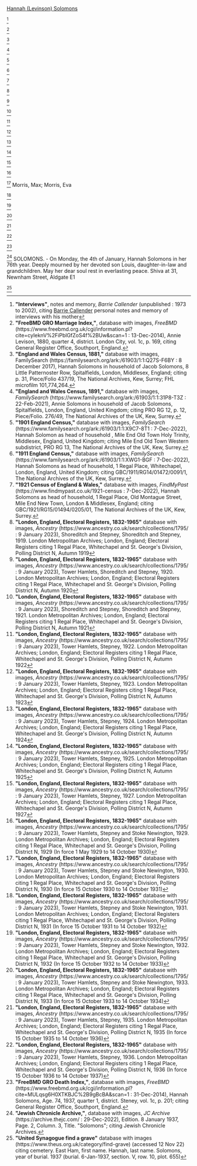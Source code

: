 [[Levinson-273 | Hannah (Levinson) Solomons]]

<ref name="INT-JC">
'''"Interviews"''', notes and memory, ''Barrie Callender'' (unpublished : 1973 to 2002),
citing [[Callender-401 | Barrie Callender]] personal notes and memory of interviews with his mother
</ref>

<ref>
'''"FreeBMD GRO Marriage Index,"''', database with images, ''FreeBMD'' (https://www.freebmd.org.uk/cgi/information.pl?cite=cyIeknV%2FiPblGfZoS4f%2BUw&scan=1 : 13-Dec-2014),
Annie Levison, 1880, quarter 4, district. London City, vol. 1c, p. 169,
citing General Register Office, Southport, England.
</ref>

<ref>
'''"England and Wales Census, 1881,"''' database with images, FamilySearch (https://familysearch.org/ark:/61903/1:1:Q27S-F6BY : 8 December 2017),
Hannah Solomons in household of Jacob Solomons, 8 Little Patternoster Row, Spitalfields, London, Middlesex, England;
citing p. 31, Piece/Folio 437/19, The National Archives, Kew, Surrey; FHL microfilm 101,774,264.
</ref>

<ref>
'''"England and Wales Census, 1891,"''' database with images, ''FamilySearch'' (https://www.familysearch.org/ark:/61903/1:1:31P8-T3Z : 22-Feb-2021),
Annie Solomons in household of Jacob Solomons, Spitalfields, London, England, United Kingdom; 
citing PRO RG 12, p. 12, Piece/Folio. 276/49, The National Archives of the UK, Kew, Surrey.
</ref>

<ref>
'''"1901 England Census,"''' database with images, ''FamilySearch'' (https://www.familysearch.org/ark:/61903/1:1:X9C7-8T1 : 7-Dec-2022),
Hannah Solomon as head of household , Mile End Old Town Holy Trinity, Middlesex, England, United Kingdom; 
citing Mile End Old Town Western subdistrict, PRO RG 13, The National Archives of the UK, Kew, Surrey.
</ref>

<ref>
'''"1911 England Census,"''' database with images, ''FamilySearch'' (https://www.familysearch.org/ark:/61903/1:1:XWG1-BGF : 7-Dec-2022),
Hannah Solomons as head of household, 1 Regal Place, Whitechapel, London, England, United Kingdom; 
citing GBC/1911/RG14/01472/0091/1, The National Archives of the UK, Kew, Surrey.
</ref>

<ref>
'''"1921 Census of England & Wales,"''' database with images, ''FindMyPast'' (https://www.findmypast.co.uk/1921-census : 7-Dec-2022),
Hannah Solomons as head of household, 1 Regal Place, Old Montague Street, Mile End New Town, London & Middlesex, England; 
citing GBC/1921/RG15/01494/0205/01, The National Archives of the UK, Kew, Surrey.
</ref>

<ref>
'''"London, England, Electoral Registers, 1832-1965"''' database with images, ''Ancestry'' (https://www.ancestry.co.uk/search/collections/1795/ : 9 January 2023),
Shoreditch and Stepney, Shoreditch and Stepney, 1919. London Metropolitan Archives; London, England; Electoral Registers
citing 1 Regal Place, Whitechapel and St. George's Division, Polling District N, Autumn 1919
</ref>

<ref>
'''"London, England, Electoral Registers, 1832-1965"''' database with images, ''Ancestry'' (https://www.ancestry.co.uk/search/collections/1795/ : 9 January 2023),
Tower Hamlets, Shoreditch and Stepney, 1920. London Metropolitan Archives; London, England; Electoral Registers
citing 1 Regal Place, Whitechapel and St. George's Division, Polling District N, Autumn 1920
</ref>

<ref>
'''"London, England, Electoral Registers, 1832-1965"''' database with images, ''Ancestry'' (https://www.ancestry.co.uk/search/collections/1795/ : 9 January 2023),
Shoreditch and Stepney, Shoreditch and Stepney, 1921. London Metropolitan Archives; London, England; Electoral Registers
citing 1 Regal Place, Whitechapel and St. George's Division, Polling District N, Autumn 1921
</ref>

<ref>
'''"London, England, Electoral Registers, 1832-1965"''' database with images, ''Ancestry'' (https://www.ancestry.co.uk/search/collections/1795/ : 9 January 2023),
Tower Hamlets, Stepney, 1922. London Metropolitan Archives; London, England; Electoral Registers
citing 1 Regal Place, Whitechapel and St. George's Division, Polling District N, Autumn 1922
</ref>

<ref>
'''"London, England, Electoral Registers, 1832-1965"''' database with images, ''Ancestry'' (https://www.ancestry.co.uk/search/collections/1795/ : 9 January 2023),
Tower Hamlets, Stepney, 1923. London Metropolitan Archives; London, England; Electoral Registers
citing 1 Regal Place, Whitechapel and St. George's Division, Polling District N, Autumn 1923
</ref>

<ref>
'''"London, England, Electoral Registers, 1832-1965"''' database with images, ''Ancestry'' (https://www.ancestry.co.uk/search/collections/1795/ : 9 January 2023),
Tower Hamlets, Stepney, 1924. London Metropolitan Archives; London, England; Electoral Registers
citing 1 Regal Place, Whitechapel and St. George's Division, Polling District N, Autumn 1924
</ref>

<ref>
'''"London, England, Electoral Registers, 1832-1965"''' database with images, ''Ancestry'' (https://www.ancestry.co.uk/search/collections/1795/ : 9 January 2023),
Tower Hamlets, Stepney, 1925. London Metropolitan Archives; London, England; Electoral Registers
citing 1 Regal Place, Whitechapel and St. George's Division, Polling District N, Autumn 1925
</ref>

<ref>
'''"London, England, Electoral Registers, 1832-1965"''' database with images, ''Ancestry'' (https://www.ancestry.co.uk/search/collections/1795/ : 9 January 2023),
Tower Hamlets, Stepney, 1927. London Metropolitan Archives; London, England; Electoral Registers
citing 1 Regal Place, Whitechapel and St. George's Division, Polling District N, Autumn 1927
</ref>

<ref>
'''"London, England, Electoral Registers, 1832-1965"''' database with images, ''Ancestry'' (https://www.ancestry.co.uk/search/collections/1795/ : 9 January 2023),
Tower Hamlets, Stepney and Stoke Newington, 1929. London Metropolitan Archives; London, England; Electoral Registers
citing 1 Regal Place, Whitechapel and St. George's Division, Polling District N, 1929 (In force 1 May 1929 to 14 October 1930)
</ref>

<ref>
'''"London, England, Electoral Registers, 1832-1965"''' database with images, ''Ancestry'' (https://www.ancestry.co.uk/search/collections/1795/ : 9 January 2023),
Tower Hamlets, Stepney and Stoke Newington, 1930. London Metropolitan Archives; London, England; Electoral Registers
citing 1 Regal Place, Whitechapel and St. George's Division, Polling District N, 1930 (In force 15 October 1930 to 14 October 1931)
</ref>
Morris, Max; Morris, Eva

<ref>
'''"London, England, Electoral Registers, 1832-1965"''' database with images, ''Ancestry'' (https://www.ancestry.co.uk/search/collections/1795/ : 9 January 2023),
Tower Hamlets, Stepney and Stoke Newington, 1931. London Metropolitan Archives; London, England; Electoral Registers
citing 1 Regal Place, Whitechapel and St. George's Division, Polling District N, 1931 (In force 15 October 1931 to 14 October 1932)
</ref>

<ref>
'''"London, England, Electoral Registers, 1832-1965"''' database with images, ''Ancestry'' (https://www.ancestry.co.uk/search/collections/1795/ : 9 January 2023),
Tower Hamlets, Stepney and Stoke Newington, 1932. London Metropolitan Archives; London, England; Electoral Registers
citing 1 Regal Place, Whitechapel and St. George's Division, Polling District N, 1932 (In force 15 October 1932 to 14 October 1933)
</ref>

<ref>
'''"London, England, Electoral Registers, 1832-1965"''' database with images, ''Ancestry'' (https://www.ancestry.co.uk/search/collections/1795/ : 9 January 2023),
Tower Hamlets, Stepney and Stoke Newington, 1933. London Metropolitan Archives; London, England; Electoral Registers
citing 1 Regal Place, Whitechapel and St. George's Division, Polling District N, 1933 (In force 15 October 1933 to 14 October 1934)
</ref>

<ref>
'''"London, England, Electoral Registers, 1832-1965"''' database with images, ''Ancestry'' (https://www.ancestry.co.uk/search/collections/1795/ : 9 January 2023),
Tower Hamlets, Stepney, 1935. London Metropolitan Archives; London, England; Electoral Registers
citing 1 Regal Place, Whitechapel and St. George's Division, Polling District N, 1935 (In force 15 October 1935 to 14 October 1936)
</ref>

<ref>
'''"London, England, Electoral Registers, 1832-1965"''' database with images, ''Ancestry'' (https://www.ancestry.co.uk/search/collections/1795/ : 9 January 2023),
Tower Hamlets, Stepney, 1936. London Metropolitan Archives; London, England; Electoral Registers
citing 1 Regal Place, Whitechapel and St. George's Division, Polling District N, 1936 (In force 15 October 1936 to 14 October 1937)
</ref>

<ref>
'''"FreeBMD GRO Death Index,"''', database with images, ''FreeBMD'' (https://www.freebmd.org.uk/cgi/information.pl?cite=MULqsg6H0XTKBJC%2B9gBcBA&scan=1 : 31-Dec-2014),
Hannah Solomons, Age. 74, 1937, quarter 1, district. Steney, vol. 1c, p. 201;
citing General Register Office, Southport, England.
</ref>

<ref>
'''"Jewish Chronicle Archive,"''', database with images, ''JC Archive'' (https://archive.thejc.com/ : 29-Dec-2022),
Edition. 8 January 1937, Page. 2, Column. 3, Title. "Solomons";
citing Jewish Chronicle Archives.
</ref>
SOLOMONS. - On Monday, the 4th of January, Hannah Solomons in her 76th year.  Deeply mourned by her devoted son Louis, daughter-in-law and grandchildren.  May her dear soul rest in everlasting peace. Shiva at 31, Newnham Street, Aldgate E1

<ref>
'''"United Synagogue find a grave"''' database with images (https://www.theus.org.uk/category/find-grave) (accessed 12 Nov 22)
citing cemetery. East Ham, first name. Hannah, last name. Solomons, year of burial. 1937
(burial. 6-Jan-1937, section. V, row. 10, plot. 655)
</ref>